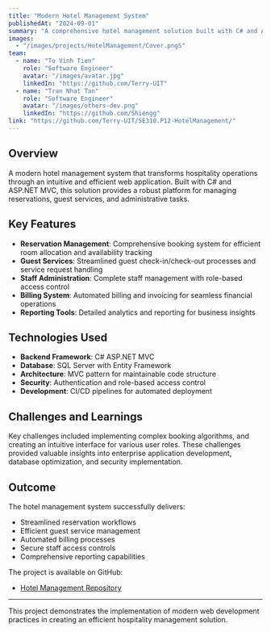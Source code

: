 ```yaml
---
title: "Modern Hotel Management System"
publishedAt: "2024-09-01"
summary: "A comprehensive hotel management solution built with C# and ASP.NET MVC, streamlining operations and enhancing guest experiences through efficient workflows."
images:
  - "/images/projects/HotelManagement/Cover.pngS"
team:
  - name: "To Vinh Tien"
    role: "Software Engineer"
    avatar: "/images/avatar.jpg"
    linkedIn: "https://github.com/Terry-UIT"
  - name: "Tran Nhat Tan"
    role: "Software Engineer"
    avatar: "/images/others-dev.png"
    linkedIn: "https://github.com/Shiengg"
link: "https://github.com/Terry-UIT/SE310.P12-HotelManagement/"
---
```


## Overview

A modern hotel management system that transforms hospitality operations through an intuitive and efficient web application. Built with C# and ASP.NET MVC, this solution provides a robust platform for managing reservations, guest services, and administrative tasks.

## Key Features

- **Reservation Management**: Comprehensive booking system for efficient room allocation and availability tracking
- **Guest Services**: Streamlined guest check-in/check-out processes and service request handling
- **Staff Administration**: Complete staff management with role-based access control
- **Billing System**: Automated billing and invoicing for seamless financial operations
- **Reporting Tools**: Detailed analytics and reporting for business insights

## Technologies Used

- **Backend Framework**: C# ASP.NET MVC
- **Database**: SQL Server with Entity Framework
- **Architecture**: MVC pattern for maintainable code structure
- **Security**: Authentication and role-based access control
- **Development**: CI/CD pipelines for automated deployment

## Challenges and Learnings

Key challenges included implementing complex booking algorithms, and creating an intuitive interface for various user roles. These challenges provided valuable insights into enterprise application development, database optimization, and security implementation.

## Outcome

The hotel management system successfully delivers:

- Streamlined reservation workflows
- Efficient guest service management
- Automated billing processes
- Secure staff access controls
- Comprehensive reporting capabilities

The project is available on GitHub:
- [Hotel Management Repository](https://github.com/Terry-UIT/SE310.P12-HotelManagement/)

---

This project demonstrates the implementation of modern web development practices in creating an efficient hospitality management solution.